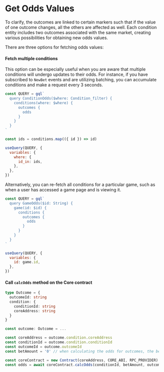 # Get Odds Values

To clarify, the outcomes are linked to certain markers such that if the value of one outcome changes, all
the others are affected as well. Each condition entity includes two outcomes associated with the same market, creating
various possibilities for obtaining new odds values.

There are three options for fetching odds values:

#### Fetch multiple conditions

This option can be especially useful when you are aware that multiple conditions will undergo updates to their odds.
For instance, if you have subscribed to `NewBet` events and are utilizing batching, you can accumulate conditions and
make a request every 3 seconds.

```js copy
const QUERY = gql`
  query ConditionOdds($where: Condition_filter) {
    conditions(where: $where) {
      outcomes {
        odds
      }
    }
  }
`

const ids = conditions.map(({ id }) => id)

useQuery(QUERY, {
  variables: {
    where: {
      id_in: ids,
    },
  },
})
```

Alternatively, you can re-fetch all conditions for a particular game, such as when a user has accessed a game page
and is viewing it.

```js copy
const QUERY = gql`
  query GameOdds($id: String) {
    game(id: $id) {
      conditions {
        outcomes {
          odds
        }
      }
    }
  }
`

useQuery(QUERY, {
  variables: {
    id: game.id,
  },
})
```

#### Call `calcOdds` method on the Core contract

```ts
type Outcome = {
  outcomeId: string
  condition: {
    conditionId: string
    coreAddress: string
  }
}

const outcome: Outcome = ...

const coreAddress = outcome.condition.coreAddress
const conditionId = outcome.condition.conditionId
const outcomeId = outcome.outcomeId
const betAmount = '0' // when calculating the odds for outcomes, the bet amount should not be taken into account

const coreContract = new Contract(coreAddress, CORE_ABI, RPC_PROVIDER)
const odds = await coreContract.calcOdds(conditionId, betAmount, outcomeId)
```
